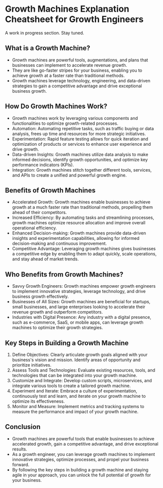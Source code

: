 # Growth Machines Explanation Cheatsheet for Growth Engineers

A work in progress section. Stay tuned.

## What is a Growth Machine?
- Growth machines are powerful tools, augmentations, and plans that businesses can implement to accelerate revenue growth.
- They are like go-faster stripes for your business, enabling you to achieve growth at a faster rate than traditional methods.
- Growth machines leverage technology, engineering, and data-driven strategies to gain a competitive advantage and drive exceptional business growth.

## How Do Growth Machines Work?
- Growth machines work by leveraging various components and functionalities to optimize growth-related processes.
- Automation: Automating repetitive tasks, such as traffic buying or data analysis, frees up time and resources for more strategic initiatives.
- Experimentation: Rapid feature testing allows for quick iteration and optimization of products or services to enhance user experience and drive growth.
- Data-driven Insights: Growth machines utilize data analysis to make informed decisions, identify growth opportunities, and optimize key performance indicators (KPIs).
- Integration: Growth machines stitch together different tools, services, and APIs to create a unified and powerful growth engine.

## Benefits of Growth Machines
- Accelerated Growth: Growth machines enable businesses to achieve growth at a much faster rate than traditional methods, propelling them ahead of their competitors.
- Increased Efficiency: By automating tasks and streamlining processes, growth machines optimize resource allocation and improve overall operational efficiency.
- Enhanced Decision-making: Growth machines provide data-driven insights and experimentation capabilities, allowing for informed decision-making and continuous improvement.
- Competitive Advantage: Leveraging growth machines gives businesses a competitive edge by enabling them to adapt quickly, scale operations, and stay ahead of market trends.

## Who Benefits from Growth Machines?
- Savvy Growth Engineers: Growth machines empower growth engineers to implement innovative strategies, leverage technology, and drive business growth effectively.
- Businesses of All Sizes: Growth machines are beneficial for startups, small businesses, and large enterprises looking to accelerate their revenue growth and outperform competitors.
- Industries with Digital Presence: Any industry with a digital presence, such as e-commerce, SaaS, or mobile apps, can leverage growth machines to optimize their growth strategies.

## Key Steps in Building a Growth Machine
1. Define Objectives: Clearly articulate growth goals aligned with your business's vision and mission. Identify areas of opportunity and prioritize initiatives.
2. Assess Tools and Technologies: Evaluate existing resources, tools, and technologies that can be integrated into your growth machine.
3. Customize and Integrate: Develop custom scripts, microservices, and integrate various tools to create a tailored growth machine.
4. Experiment and Iterate: Embrace a culture of experimentation, continuously test and learn, and iterate on your growth machine to optimize its effectiveness.
5. Monitor and Measure: Implement metrics and tracking systems to measure the performance and impact of your growth machine.

## Conclusion
- Growth machines are powerful tools that enable businesses to achieve accelerated growth, gain a competitive advantage, and drive exceptional results.
- As a growth engineer, you can leverage growth machines to implement innovative strategies, optimize processes, and propel your business forward.
- By following the key steps in building a growth machine and staying agile in your approach, you can unlock the full potential of growth for your business.